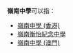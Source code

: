 '''嶺南中學'''可以指：
* [[嶺南中學_(香港)|嶺南中學 (香港)]]
* [[嶺南衡怡紀念中學|嶺南衡怡紀念中學]]
* [[嶺南中學_(澳門)|嶺南中學 (澳門)]]

{{消歧義|CAT=四字教育機構消歧義}}